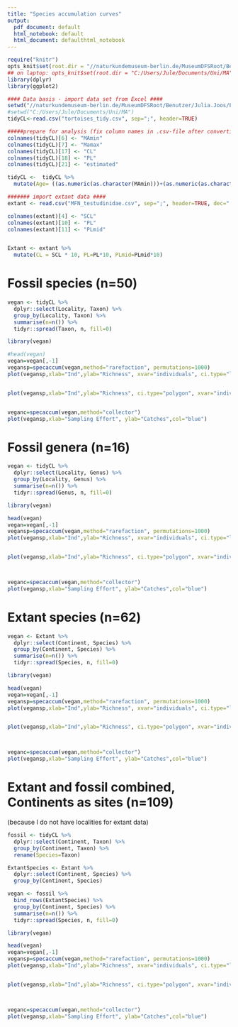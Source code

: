 ```yaml
---
title: "Species accumulation curves"
output: 
  pdf_document: default
  html_notebook: default
  html_document: defaulthtml_notebook
---
```


```r
require("knitr")
opts_knit$set(root.dir = "//naturkundemuseum-berlin.de/MuseumDFSRoot/Benutzer/Julia.Joos/Eigene Dateien/MA")
## on laptop: opts_knit$set(root.dir = "C:/Users/Jule/Documents/Uni/MA")
library(dplyr)
library(ggplot2)
```

```r
#### Data basis - import data set from Excel ####
setwd("//naturkundemuseum-berlin.de/MuseumDFSRoot/Benutzer/Julia.Joos/Eigene Dateien/MA")
#setwd("C:/Users/Jule/Documents/Uni/MA")
tidyCL<-read.csv("tortoises_tidy.csv", sep=";", header=TRUE)

#####prepare for analysis (fix column names in .csv-file after converting table from excel####
colnames(tidyCL)[6] <- "MAmin"
colnames(tidyCL)[7] <- "Mamax"
colnames(tidyCL)[17] <- "CL"
colnames(tidyCL)[18] <- "PL"
colnames(tidyCL)[21] <- "estimated"

tidyCL <-  tidyCL %>%
  mutate(Age= ((as.numeric(as.character(MAmin)))+(as.numeric(as.character(Mamax))))/2)

####### import extant data ####
extant <- read.csv("MFN_testudinidae.csv", sep=";", header=TRUE, dec=".", na.strings = "NA", stringsAsFactors=FALSE)  # file: MFN_testudinidae.csv

colnames(extant)[4] <- "SCL"
colnames(extant)[10] <- "PL"
colnames(extant)[11] <- "PLmid"


Extant <- extant %>%
  mutate(CL = SCL * 10, PL=PL*10, PLmid=PLmid*10) 
```

# Fossil species (n=50)

```r

vegan <- tidyCL %>%
  dplyr::select(Locality, Taxon) %>%
  group_by(Locality, Taxon) %>%
  summarise(n=n()) %>%
  tidyr::spread(Taxon, n, fill=0)

library(vegan)

#head(vegan)
vegan=vegan[,-1]
vegansp=specaccum(vegan,method="rarefaction", permutations=1000)
plot(vegansp,xlab="Ind",ylab="Richness", xvar="individuals", ci.type="line", ci.lty=2, ci.col="grey", col="deepskyblue4", lwd=2)


plot(vegansp,xlab="Ind",ylab="Richness", ci.type="polygon", xvar="individuals", col="cyan3", lwd=0.001)


veganc=specaccum(vegan,method="collector")
plot(vegansp,xlab="Sampling Effort", ylab="Catches",col="blue")

```

# Fossil genera (n=16)

```r

vegan <- tidyCL %>%
  dplyr::select(Locality, Genus) %>%
  group_by(Locality, Genus) %>%
  summarise(n=n()) %>%
  tidyr::spread(Genus, n, fill=0)

library(vegan)

head(vegan)
vegan=vegan[,-1]
vegansp=specaccum(vegan,method="rarefaction", permutations=1000)
plot(vegansp,xlab="Ind",ylab="Richness", xvar="individuals", ci.type="line", ci.lty=2, ci.col="grey", col="deepskyblue4", lwd=2)


plot(vegansp,xlab="Ind",ylab="Richness", ci.type="polygon", xvar="individuals", col="cyan3", lwd=0.001)



veganc=specaccum(vegan,method="collector")
plot(vegansp,xlab="Sampling Effort", ylab="Catches",col="blue")

```

# Extant species (n=62)

```r

vegan <- Extant %>%
  dplyr::select(Continent, Species) %>%
  group_by(Continent, Species) %>%
  summarise(n=n()) %>%
  tidyr::spread(Species, n, fill=0)

library(vegan)

head(vegan)
vegan=vegan[,-1]
vegansp=specaccum(vegan,method="rarefaction", permutations=1000)
plot(vegansp,xlab="Ind",ylab="Richness", xvar="individuals", ci.type="line", ci.lty=2, ci.col="grey", col="deepskyblue4", lwd=2)


plot(vegansp,xlab="Ind",ylab="Richness", ci.type="polygon", xvar="individuals", col="cyan3", lwd=0.001)



veganc=specaccum(vegan,method="collector")
plot(vegansp,xlab="Sampling Effort", ylab="Catches",col="blue")

```

# Extant and fossil combined, Continents as sites (n=109)

(because I do not have localities for extant data)

```r

fossil <- tidyCL %>%
  dplyr::select(Continent, Taxon) %>%
  group_by(Continent, Taxon) %>%
  rename(Species=Taxon)

ExtantSpecies <- Extant %>%
  dplyr::select(Continent, Species) %>%
  group_by(Continent, Species)

vegan <- fossil %>%
  bind_rows(ExtantSpecies) %>%
  group_by(Continent, Species) %>%
  summarise(n=n()) %>%
  tidyr::spread(Species, n, fill=0)

library(vegan)

head(vegan)
vegan=vegan[,-1]
vegansp=specaccum(vegan,method="rarefaction", permutations=1000)
plot(vegansp,xlab="Ind",ylab="Richness", xvar="individuals", ci.type="line", ci.lty=2, ci.col="grey", col="deepskyblue4", lwd=2)


plot(vegansp,xlab="Ind",ylab="Richness", ci.type="polygon", xvar="individuals", col="cyan3", lwd=0.001)



veganc=specaccum(vegan,method="collector")
plot(vegansp,xlab="Sampling Effort", ylab="Catches",col="blue")

```